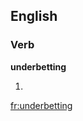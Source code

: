 ==English==

===Verb===
'''underbetting'''

# {{present participle of|[[underbet]]}}

[[fr:underbetting]]